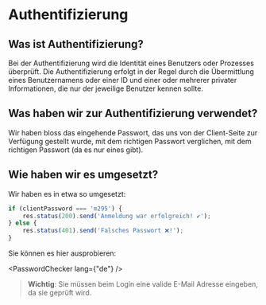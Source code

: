 
# Authentifizierung

## Was ist Authentifizierung?

Bei der Authentifizierung wird die Identität eines Benutzers oder Prozesses überprüft. Die Authentifizierung erfolgt in der Regel durch die Übermittlung eines Benutzernamens oder einer ID und einer oder mehrerer privater Informationen, die nur der jeweilige Benutzer kennen sollte.

## Was haben wir zur Authentifizierung verwendet?

Wir haben bloss das eingehende Passwort, das uns von der Client-Seite zur Verfügung gestellt wurde, mit dem richtigen Passwort verglichen,
mit dem richtigen Passwort (da es nur eines gibt). 

## Wie haben wir es umgesetzt?

Wir haben es in etwa so umgesetzt:

```javascript
if (clientPassword === 'm295') {
    res.status(200).send('Anmeldung war erfolgreich! ✔️');
} else {
    res.status(401).send('Falsches Passwort ❌!');
}
```

Sie können es hier ausprobieren:

<PasswordChecker lang={"de"} />

> **Wichtig**: Sie müssen beim Login eine valide E-Mail Adresse eingeben, da sie geprüft wird.